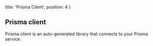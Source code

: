 
  title: 'Prisma Client',
  position: 4
}

## Prisma client

Prisma client is an auto-generated library that connects to your Prisma service.